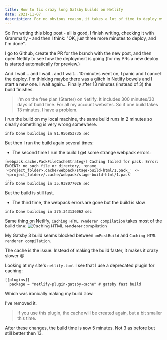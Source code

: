 ```yaml
---
title: How to fix crazy long Gatsby builds on Netlify
date: 2021-11-07
description: For no obvious reason, it takes a lot of time to deploy my Gatsby site on Netlify, but I found why
---
```

So I'm writing this blog post - all is good, I finish writing, checking it with Grammarly - and then I think: "OK, just three more minutes to deploy, and I'm done". 

I go to Github, create the PR for the branch with the new post, and then open Netlify to see how the deployment is going (for my PRs a new deploy is started automatically for preview.)

And I wait... and I wait.. and I wait... 10 minutes went on, I panic 
and I cancel the deploy. I'm thinking maybe there was a glitch in Netlify bowels and I start a new one. I wait again... Finally after 13 minutes (instead of 3) the build finishes.


> I'm on the free plan (Starter) on Netlify. It includes 300 minutes/30 days of build time. For all my account websites. So if one build takes 13 minutes, I have a problem.

I run the build on my local machine, the same build runs in 2 minutes so clearly something is very wrong somewhere. 
```
info Done building in 81.956853735 sec
```

But then I run the build again several times:
* The second time I run the build I get some strange webpack errors:
```
[webpack.cache.PackFileCacheStrategy] Caching failed for pack: Error: ENOENT: no such file or directory, rename '<project_folder>.cache/webpack/stage-build-html/1.pack_' -> '<project_folder>/.cache/webpack/stage-build-html/1.pack'
...
info Done building in 35.938077026 sec
```
But the build is still fast.
* The third time, the webpack errors are gone but the build is slow
```
info Done building in 375.343136062 sec
```

Same thing on Netlify, `Caching HTML renderer compilation` takes most of the build time:
![Caching HTML renderer compilation](./build_log.png "Caching HTML renderer compilation")

My Gatsby 3 build seams blocked between `onPostBuild` and `Caching HTML renderer compilation`.

The cache is the issue. Instead of making the build faster, it makes it crazy slower 😞

Looking at my site's `netlify.toml` I see that I use a deprecated plugin for caching:
```
[[plugins]]
  package = "netlify-plugin-gatsby-cache" # gatsby fast build
```
Which was ironically making my build slow.

I've removed it.

> If you use this plugin, the cache will be created again, but a bit smaller this time.

After these changes, the build time is now 5 minutes. Not 3 as before but still better then 13.
